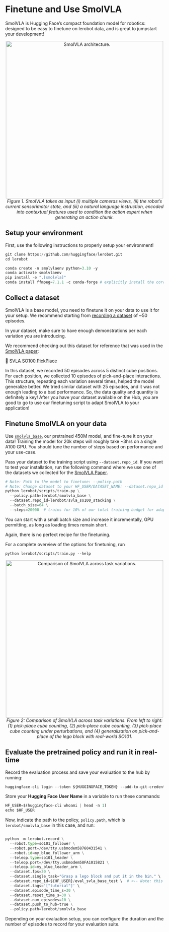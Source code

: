 # Finetune and Use SmolVLA

SmolVLA is Hugging Face’s compact foundation model for robotics: designed to be easy to finetune on lerobot data, and is great to jumpstart your development!

<p align="center">
  <img src="https://cdn-uploads.huggingface.co/production/uploads/640e21ef3c82bd463ee5a76d/aooU0a3DMtYmy_1IWMaIM.png" alt="SmolVLA architecture." width="500"/>
  <br/>
  <em>Figure 1. SmolVLA takes as input (i) multiple cameras views, (ii) the robot’s current sensorimotor state, and (iii) a natural language instruction, encoded into contextual features used to condition the action expert when generating an action chunk.</em>
</p>

## Setup your environment

First, use the following instructions to properly setup your environment!

```python
git clone https://github.com/huggingface/lerobot.git
cd lerobot

conda create -n smolvlaenv python=3.10 -y
conda activate smolvlaenv
pip install -e ".[smolvla]"
conda install ffmpeg=7.1.1 -c conda-forge # explicitly install the correct version of ffmpeg
```

## Collect a dataset

SmolVLA is a base model, you need to finetune it on your data to use it for your setup.
We recommend starting from [recording a dataset](https://huggingface.co/docs/lerobot/getting_started_real_world_robot#record-a-dataset) of ~50 episodes.

<Tip>

In your dataset, make sure to have enough demonstrations per each variation you are introducing.

We recommend checking out this dataset for reference that was used in the [SmolVLA paper](https://huggingface.co/papers/2506.01844):

🔗 [SVLA SO100 PickPlace](https://huggingface.co/spaces/lerobot/visualize_dataset?path=%2Flerobot%2Fsvla_so100_pickplace%2Fepisode_0)

In this dataset, we recorded 50 episodes across 5 distinct cube positions. For each position, we collected 10 episodes of pick-and-place interactions. This structure, repeating each variation several times, helped the model generalize better. We tried similar dataset with 25 episodes, and it was not enough leading to a bad performance. So, the data quality and quantity is definitely a key!
After you have your dataset available on the Hub, you are good to go to use our finetuning script to adapt SmolVLA to your application!
</Tip>

## Finetune SmolVLA on your data

Use [`smolvla_base`](https://hf.co/lerobot/smolvla_base), our pretrained 450M model, and fine-tune it on your data!
Training the model for 20k steps will roughly take ~3hrs on a single A100 GPU. You should tune the number of steps based on performance and your use-case.

Pass your dataset to the training script using `--dataset.repo_id`. If you want to test your installation, run the following command where we use one of the datasets we collected for the [SmolVLA Paper](https://huggingface.co/papers/2506.01844).

```python
# Note: Path to the model to finetune: --policy.path
# Note: Change dataset to your HF_USER/DATASET_NAME: --dataset.repo_id
python lerobot/scripts/train.py \
  --policy.path=lerobot/smolvla_base \
  --dataset.repo_id=lerobot/svla_so100_stacking \
  --batch_size=64 \
  --steps=20000  # trains for 10% of our total training budget for adaptation to your usecase
```

<Tip>
You can start with a small batch size and increase it incrementally, GPU permitting, as long as loading times remain short.
</Tip>

Again, there is no perfect recipe for the finetuning.

For a complete overview of the options for finetuning, run
```
python lerobot/scripts/train.py --help
```

<p align="center">
  <img src="https://cdn-uploads.huggingface.co/production/uploads/640e21ef3c82bd463ee5a76d/S-3vvVCulChREwHDkquoc.gif" alt="Comparison of SmolVLA across task variations." width="500"/>
  <br/>
  <em>Figure 2: Comparison of SmolVLA across task variations. From left to right: (1) pick-place cube counting, (2) pick-place cube counting, (3) pick-place cube counting under perturbations, and (4) generalization on pick-and-place of the lego block with real-world SO101.</em>
</p>


## Evaluate the pretrained policy and run it in real-time

Record the evaluation process and save your evaluation to the hub by running:

```python
huggingface-cli login --token ${HUGGINGFACE_TOKEN} --add-to-git-credential
```

Store your **Hugging Face User Name** in a variable to run these commands:

```python
HF_USER=$(huggingface-cli whoami | head -n 1)
echo $HF_USER
```

Now, indicate the path to the policy, `policy.path`, which is `lerobot/smolvla_base` in this case, and run:

```python

python -m lerobot.record \
  --robot.type=so101_follower \
  --robot.port=/dev/tty.usbmodem58760431541 \
  --robot.id=my_blue_follower_arm \
  --teleop.type=so101_leader \
  --teleop.port=/dev/tty.usbmodem58FA1015821 \
  --teleop.id=my_blue_leader_arm \
  --dataset.fps=30 \
  --dataset.single_task="Grasp a lego block and put it in the bin." \
  --dataset.repo_id=${HF_USER}/eval_svla_base_test \  # <-- Note: this will be the dataset name on HF Hub!
  --dataset.tags='["tutorial"]' \
  --dataset.episode_time_s=30 \
  --dataset.reset_time_s=30 \
  --dataset.num_episodes=10 \
  --dataset.push_to_hub=true \
  --policy.path=lerobot/smolvla_base

```
Depending on your evaluation setup, you can configure the duration and the number of episodes to record for your evaluation suite.
